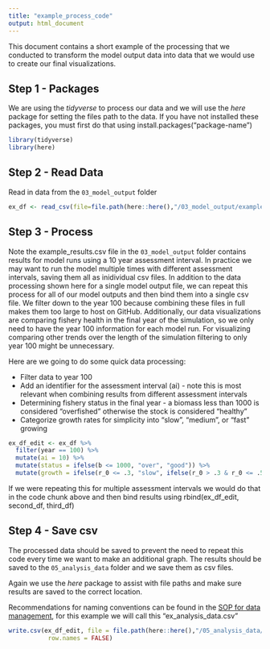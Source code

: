 ```yaml
---
title: "example_process_code"
output: html_document
---
```


This document contains a short example of the processing that we conducted to transform the model output data into data that we would use to create our final visualizations. 

## Step 1 - Packages

We are using the *tidyverse* to process our data and we will use the *here* package for setting the files path to the data. If you have not installed these packages, you must first do that using install.packages("package-name")
```r
library(tidyverse)
library(here)
```


## Step 2 - Read Data

Read in data from the `03_model_output` folder     

```r

ex_df <- read_csv(file=file.path(here::here(),"/03_model_output/example_results.csv")) 

```


## Step 3 - Process 

Note the example_results.csv file in the `03_model_output` folder contains results for model runs using a 10 year assessment interval. In practice we may want to run the model multiple times with different assessment intervals, saving them all as inidividual csv files. In addition to the data processing shown here for a single model output file, we can repeat this process for all of our model outputs and then bind them into a single csv file. We filter down to the year 100 because combining these files in full makes them too large to host on GitHub. Additionally, our data visualizations are comparing fishery health in the final year of the simulation, so we only need to have the year 100 information for each model run. For visualizing comparing other trends over the length of the simulation filtering to only year 100 might be unnecessary.  

Here are we going to do some quick data processing:  

 * Filter data to year 100   
 * Add an identifier for the assessment interval (ai) -  note this is most relevant when combining results from different assessment intervals  
 * Determining fishery status in the final year - a biomass less than 1000 is considered "overfished" otherwise the stock is considered "healthy"  
 * Categorize growth rates for simplicity into "slow", "medium", or "fast" growing  

```r
ex_df_edit <- ex_df %>% 
  filter(year == 100) %>% 
  mutate(ai = 10) %>% 
  mutate(status = ifelse(b <= 1000, "over", "good")) %>% 
  mutate(growth = ifelse(r_0 <= .3, "slow", ifelse(r_0 > .3 & r_0 <= .5, "medium", "fast")))
```

If we were repeating this for multiple assessment intervals we would do that in the code chunk above and then bind results using rbind(ex_df_edit, second_df, third_df)  

## Step 4 - Save csv

The processed data should be saved to prevent the need to repeat this code every time we want to make an additional graph. The results should be saved to the `05_analysis_data` folder and we save them as csv files.   

Again we use the *here* package to assist with file paths and make sure results are saved to the correct location.  

Recommendations for naming conventions can be found in the [SOP for data management](./Reference/SOP_data_management.md), for this example we will call this "ex_analysis_data.csv"
```r
write.csv(ex_df_edit, file = file.path(here::here(),"/05_analysis_data/ex_analysis_data.csv"),
           row.names = FALSE)
```
